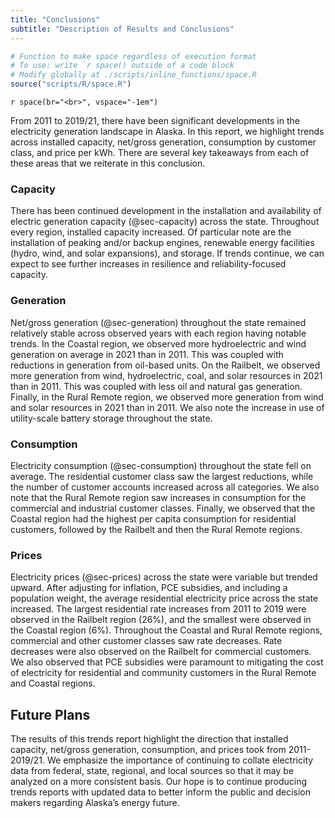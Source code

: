 ```yaml
---
title: "Conclusions"
subtitle: "Description of Results and Conclusions"
---
```


```r

# Function to make space regardless of execution format
# To use: write `r space() outside of a code block
# Modify globally at ./scripts/inline_functions/space.R
source("scripts/R/space.R")

```

`r space(br="<br>", vspace="-1em")`


From 2011 to 2019/21, there have been significant developments in the electricity generation landscape in Alaska. In this report, we highlight trends across installed capacity, net/gross generation, consumption by customer class, and price per kWh. There are several key takeaways from each of these areas that we reiterate in this conclusion.

### Capacity

There has been continued development in the installation and availability of electric generation capacity (@sec-capacity) across the state. Throughout every region, installed capacity increased. Of particular note are the installation of peaking and/or backup engines, renewable energy facilities (hydro, wind, and solar expansions), and storage. If trends continue, we can expect to see further increases in resilience and reliability-focused capacity.

### Generation

Net/gross generation (@sec-generation) throughout the state remained relatively stable across observed years with each region having notable trends. In the Coastal region, we observed more hydroelectric and wind generation on average in 2021 than in 2011. This was coupled with reductions in generation from oil-based units. On the Railbelt, we observed more generation from wind, hydroelectric, coal, and solar resources in 2021 than in 2011. This was coupled with less oil and natural gas generation. Finally, in the Rural Remote region, we observed more generation from wind and solar resources in 2021 than in 2011. We also note the increase in use of utility-scale battery storage throughout the state. 

### Consumption

Electricity consumption (@sec-consumption) throughout the state fell on average. The residential customer class saw the largest reductions, while the number of customer accounts increased across all categories. We also note that the Rural Remote region saw increases in consumption for the commercial and industrial customer classes. Finally, we observed that the Coastal region had the highest per capita consumption for residential customers, followed by the Railbelt and then the Rural Remote regions.

### Prices

Electricity prices (@sec-prices) across the state were variable but trended upward. After adjusting for inflation, PCE subsidies, and including a population weight, the average residential electricity price across the state increased. The largest residential rate increases from 2011 to 2019 were observed in the Railbelt region (26%), and the smallest were observed in the Coastal region (6%). Throughout the Coastal and Rural Remote regions, commercial and other customer classes saw rate decreases. Rate decreases were also observed on the Railbelt for commercial customers. We also observed that PCE subsidies were paramount to mitigating the cost of electricity for residential and community customers in the Rural Remote and Coastal regions.

## Future Plans

The results of this trends report highlight the direction that installed capacity, net/gross generation, consumption, and prices took from 2011-2019/21. We emphasize the importance of continuing to collate electricity data from federal, state, regional, and local sources so that it may be analyzed on a more consistent basis. Our hope is to continue producing trends reports with updated data to better inform the public and decision makers regarding Alaska's energy future.